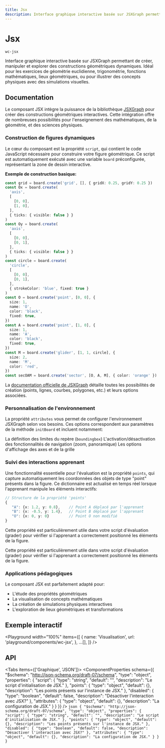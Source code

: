 ```yaml
---
title: Jsx
description: Interface graphique interactive basée sur JSXGraph permettant de créer, manipuler et explorer des constructions géométriques dynamiques. Idéal pour les exercices de géométrie euclidienne, trigonométrie, fonctions mathématiques, lieux géométriques, ou pour illustrer des concepts physiques avec des simulations visuelles.
---
```



# Jsx

`wc-jsx`

Interface graphique interactive basée sur JSXGraph permettant de créer, manipuler et explorer des constructions géométriques dynamiques. Idéal pour les exercices de géométrie euclidienne, trigonométrie, fonctions mathématiques, lieux géométriques, ou pour illustrer des concepts physiques avec des simulations visuelles.

## Documentation

Le composant JSX intègre la puissance de la bibliothèque [JSXGraph](https://jsxgraph.uni-bayreuth.de) pour créer des constructions géométriques interactives. Cette intégration offre de nombreuses possibilités pour l'enseignement des mathématiques, de la géométrie, et des sciences physiques.

### Construction de figures dynamiques

Le cœur du composant est la propriété `script`, qui contient le code JavaScript nécessaire pour construire votre figure géométrique. Ce script est automatiquement exécuté avec une variable `board` préconfigurée, représentant la zone de dessin interactive.

**Exemple de construction basique:**

```typescript
const grid = board.create('grid', [], { gridX: 0.25, gridY: 0.25 })
const Ox = board.create(
  'axis',
  [
    [0, 0],
    [1, 0],
  ],
  { ticks: { visible: false } }
)
const Oy = board.create(
  'axis',
  [
    [0, 0],
    [0, 1],
  ],
  { ticks: { visible: false } }
)
const circle = board.create(
  'circle',
  [
    [0, 0],
    [0, 1],
  ],
  { strokeColor: 'blue', fixed: true }
)
const O = board.create('point', [0, 0], {
  size: 1,
  name: 'O',
  color: 'black',
  fixed: true,
})
const A = board.create('point', [1, 0], {
  size: 1,
  name: 'A',
  color: 'black',
  fixed: true,
})
const M = board.create('glider', [1, 1, circle], {
  size: 2,
  name: 'M',
  color: 'red',
})
const secOAM = board.create('sector', [O, A, M], { color: 'orange' })
```

La [documentation officielle de JSXGraph](https://jsxgraph.org/docs/) détaille toutes les possibilités de création (points, lignes, courbes, polygones, etc.) et leurs options associées.

### Personnalisation de l'environnement

La propriété `attributes` vous permet de configurer l'environnement JSXGraph selon vos besoins. Ces options correspondent aux paramètres de la méthode `initBoard` et incluent notamment:

La définition des limites du repère (`boundingbox`)
L'activation/désactivation des fonctionnalités de navigation (zoom, panoramique)
Les options d'affichage des axes et de la grille

### Suivi des interactions apprenant

Une fonctionnalité essentielle pour l'évaluation est la propriété `points`, qui capture automatiquement les coordonnées des objets de type "point" présents dans la figure. Ce dictionnaire est actualisé en temps réel lorsque l'apprenant manipule les éléments interactifs:

```typescript
// Structure de la propriété 'points'
{
   "A": {x: 1.2, y: 0.8},    // Point A déplacé par l'apprenant
   "B": {x: -0.5, y: 1.4},   // Point B déplacé par l'apprenant
   "O": {x: 0, y: 0}         // Point O non modifié
}
```

Cette propriété est particulièrement utile dans votre script d'évaluation (grader) pour vérifier si l'apprenant a correctement positionné les éléments de la figure.

Cette propriété est particulièrement utile dans votre script d'évaluation (grader) pour vérifier si l'apprenant a correctement positionné les éléments de la figure.

### Applications pédagogiques

Le composant JSX est parfaitement adapté pour:

- L'étude des propriétés géométriques
- La visualisation de concepts mathématiques
- La création de simulations physiques interactives
- L'exploration de lieux géométriques et transformations

## Exemple interactif

<Playground
  width="100%"
  items={[
    {
      name: 'Visualisation',
      url: 'playground/components/wc-jsx',
    },
    ...[],
  ]}
/>

## API

<Tabs items={['Graphique', 'JSON']}>
  <Tab>
    <ComponentProperties schema={{
  "$schema": "http://json-schema.org/draft-07/schema",
  "type": "object",
  "properties": {
    "script": {
      "type": "string",
      "default": "",
      "description": "Le script d'initialisation de JSX."
    },
    "points": {
      "type": "object",
      "default": {},
      "description": "Les points présents sur l'instance de JSX."
    },
    "disabled": {
      "type": "boolean",
      "default": false,
      "description": "Désactiver l'interaction avec JSX?"
    },
    "attributes": {
      "type": "object",
      "default": {},
      "description": "La configuration de JSX."
    }
  }
}} />
  </Tab>
  <Tab>
    ```json
    {
  "$schema": "http://json-schema.org/draft-07/schema",
  "type": "object",
  "properties": {
    "script": {
      "type": "string",
      "default": "",
      "description": "Le script d'initialisation de JSX."
    },
    "points": {
      "type": "object",
      "default": {},
      "description": "Les points présents sur l'instance de JSX."
    },
    "disabled": {
      "type": "boolean",
      "default": false,
      "description": "Désactiver l'interaction avec JSX?"
    },
    "attributes": {
      "type": "object",
      "default": {},
      "description": "La configuration de JSX."
    }
  }
}
    ```
  </Tab>
</Tabs>
